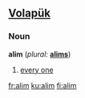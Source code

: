 ==[[Volapük]]==
===Noun===
'''alim'''  (''plural:'' '''[[alims]]''')
# [[every one]]

[[fr:alim]]
[[ku:alim]]
[[fi:alim]]